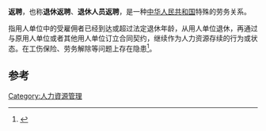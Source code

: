 '''返聘'''，也称'''退休返聘'''、'''退休人员返聘'''，是一种[[中华人民共和国|中华人民共和国]]特殊的劳务关系。

指用人单位中的受雇佣者已经到达或超过法定退休年龄，从用人单位退休，再通过与原用人单位或者其他用人单位订立合同契约，继续作为人力资源存续的行为或状态。在工伤保险、劳务解除等问题上存在隐患<ref>{{cite news|title=返聘是抢饭碗还是发挥余热？|url=http://news.xinhuanet.com/forum/2007-04/12/content_5961032.htm|accessdate=2015-05-06|work=新华网|deadurl=yes|archiveurl=https://web.archive.org/web/20080501072824/http://news.xinhuanet.com/forum/2007-04/12/content_5961032.htm|archivedate=2008-05-01}}</ref>。

==参考==
{{reflist}}

[[Category:人力資源管理|Category:人力資源管理]]
